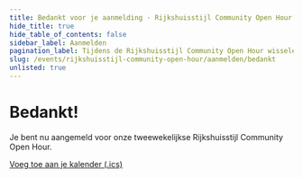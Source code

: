 ```yaml
---
title: Bedankt voor je aanmelding · Rijkshuisstijl Community Open Hour · Bijeenkomsten
hide_title: true
hide_table_of_contents: false
sidebar_label: Aanmelden
pagination_label: Tijdens de Rijkshuisstijl Community Open Hour wisselen verschillende organisaties informatie, inzichten en tips uit over de Rijkshuisstijl. Lees hier hoe je mee kunt doen en wanneer het plaatsvindt.
slug: /events/rijkshuisstijl-community-open-hour/aanmelden/bedankt
unlisted: true
---
```


# Bedankt!

Je bent nu aangemeld voor onze tweewekelijkse Rijkshuisstijl Community Open Hour.

[Voeg toe aan je kalender (.ics)](/rijkshuisstijl-community-open-hour/rijkshuisstijl-community-open-hour.ics)
